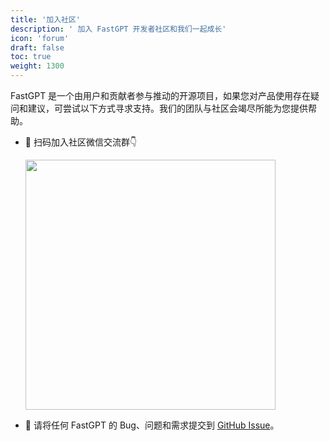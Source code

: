 ```yaml
---
title: '加入社区'
description: ' 加入 FastGPT 开发者社区和我们一起成长'
icon: 'forum'
draft: false
toc: true
weight: 1300
---
```


FastGPT 是一个由用户和贡献者参与推动的开源项目，如果您对产品使用存在疑问和建议，可尝试以下方式寻求支持。我们的团队与社区会竭尽所能为您提供帮助。

+ 📱 扫码加入社区微信交流群👇

   <img width="400px" src="https://oss.laf.run/otnvvf-imgs/fastgpt-feishu1.png" className="medium-zoom-image" />

+ 🐞 请将任何 FastGPT 的 Bug、问题和需求提交到 [GitHub Issue](https://github.com/labring/fastgpt/issues/new/choose)。